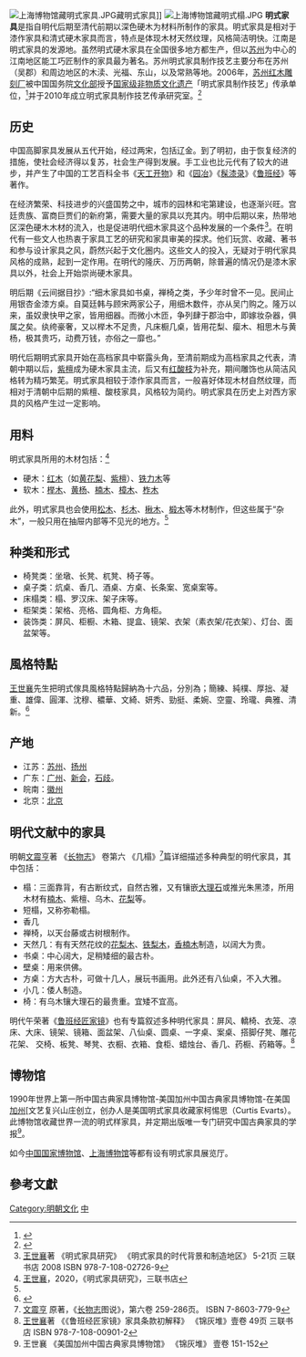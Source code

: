 [[File:上海博物馆藏明式家具.JPG|thumb]]藏明式家具]]
[[File:上海博物馆藏明式榻.JPG|thumb]]
'''明式家具'''是指自明代后期至清代前期以深色硬木为材料所制作的家具。明式家具是相对于漆作家具和清式硬木家具而言，特点是体现木材天然纹理，风格简洁明快。江南是明式家具的发源地。虽然明式硬木家具在全国很多地方都生产，但以[[苏州|苏州]]为中心的江南地区能工巧匠制作的家具最为著名。苏州明式家具制作技艺主要分布在苏州（吴郡）和周边地区的木渎、光福、东山，以及常熟等地。2006年，[[苏州红木雕刻厂|苏州红木雕刻厂]]被中国国务院[[中华人民共和国文化部|文化部]]授予[[国家级非物质文化遗产|国家级非物质文化遗产]]「明式家具制作技艺」传承单位，<ref>{{Cite web |url=http://www.changzhou.gov.cn/ns_news/120137033544519 |title=江苏省文化厅关于公示第四批省级非物质文化遗产代表性传承人推荐名单的公告 |accessdate=2013-08-31 |archive-date=2013-08-09 |archive-url=https://web.archive.org/web/20130809224137/http://changzhou.gov.cn/ns_news/120137033544519 |dead-url=no }}</ref>并于2010年成立明式家具制作技艺传承研究室。<ref>{{Cite web |url=http://www.szfwzwh.gov.cn/index.php?m=tzhcfg&aid=924 |title=关于命名第四批“苏州市非物质文化遗产保护示范基地”的决定 |access-date=2013-08-31 |archive-url=https://web.archive.org/web/20140427180216/http://www.szfwzwh.gov.cn/index.php?m=tzhcfg&aid=924 |archive-date=2014-04-27 |dead-url=yes }}</ref>

== 历史 ==
中国高脚家具发展从五代开始，经过两宋，包括辽金。到了明初，由于恢复经济的措施，使社会经济得以复苏，社会生产得到发展。手工业也比元代有了较大的进步，并产生了中国的工艺百科全书《[[天工开物|天工开物]]》和《[[园冶|园冶]]》《[[髹漆录|髹漆录]]》《[[鲁班经|鲁班经]]》等著作。

在经济繁荣、科技进步的兴盛国势之中，城市的园林和宅第建设，也逐渐兴旺。宫廷贵族、富商巨贾们的新府第，需要大量的家具以充其内。明中后期以来，热带地区深色硬木木材的流入，也是促进明代细木家具这个品种发展的一个条件<ref>[[王世襄|王世襄]]著 《明式家具研究》  《明式家具的时代背景和制造地区》  5-21页 三联书店 2008  ISBN 978-7-108-02726-9</ref>。在明代有一些文人也热衷于家具工艺的研究和家具审美的探求。他们玩赏、收藏、著书和参与设计家具之风，蔚然兴起于文化圈内。这些文人的投入，无疑对于明代家具风格的成熟，起到一定作用。在明代的隆庆、万历两朝，除普遍的情况仍是漆木家具以外，社会上开始崇尚硬木家具。

明后期《云间据目抄》:“细木家具如书桌，禅椅之类，予少年时曾不一见。民间止用银杏金漆方桌。自莫廷韩与顾宋两家公子，用细木数件，亦从吴门购之。隆万以来，虽奴隶快甲之家，皆用细器。而微小木匝，争列肆于郡治中，即嫁妆杂器，俱属之矣。纨绔豪奢，又以榉木不足贵，凡床橱几桌，皆用花梨、瘿木、相思木与黄杨，极其贵巧，动费万钱，亦俗之一靡也。”

明代后期明式家具开始在高档家具中崭露头角，至清前期成为高档家具之代表，清朝中期以后，[[紫檀|紫檀]]成为硬木家具主流，后又有[[红酸枝|红酸枝]]为补充，期间雕饰也从简洁风格转为精巧繁芜。明式家具相较于漆作家具而言，一般喜好体现木材自然纹理，而相对于清朝中后期的紫檀、酸枝家具，风格较为简约。明式家具在历史上对西方家具的风格产生过一定影响。

== 用料 ==
明式家具所用的木材包括：<ref name=王世襄>[[王世襄|王世襄]]，2020，《明式家具研究》，三联书店</ref>{{rp|288}}

*硬木：[[红木|红木]]（如[[黄花梨|黄花梨]]、[[小叶紫檀|紫檀]]）、[[铁力木|铁力木]]等
*软木：[[榉木|榉木]]、[[黄杨|黄杨]]、[[楠木|楠木]]、[[樟木|樟木]]、[[柞木|柞木]]

此外，明式家具也会使用[[松木|松木]]、[[杉木|杉木]]、[[楸木|楸木]]、[[椴木|椴木]]等木材制作，但这些属于“杂木”，一般只用在抽屉内部等不见光的地方。<ref name=王世襄/>{{rp|299}}

==种类和形式==
*椅凳类：坐墩、长凳、杌凳、椅子等。
*桌子类：炕桌、香几、酒桌、方桌、长条案、宽桌案等。
*床榻类：榻、罗汉床、架子床等。
*柜架类：架格、亮格、圆角柜、方角柜。
*装饰类：屏风、柜橱、木箱、提盒、镜架、衣架（素衣架/花衣架）、灯台、面盆架等。
{{gallery|height=200
|File:Ming Dynasty Wardrobe.jpg|明代黄花梨木方角柜
|File:Wooden wardrobe with mother-of-pearl, amber, glass and ivory, Ming Dynasty.JPG|明代螺鈿方角柜
|File:Yokeback armchair and painting table, Ming dynasty, Metropolitan Museum of Art.jpg|明代椅子
|File:Narrow table with recessed legs, everted flanges and inserted shoulder joints.jpg|明代黄花梨木插肩榫翘头案
|File:Testered Bed with Alcove, Ming Dynasty, 15th-16 century, huanghuali wood - Nelson-Atkins Museum of Art - DSC09140.JPG|明代架子床
|File:WLA haa Ming Daybed.jpg|明代榻
|File:WLA vanda Kang table Ming dynasty.jpg|明代小几
|File:Lacquer box with basketry panels, Ming Dynasty.JPG|明代漆盒
|File:MS-PerlmuttlackPäoniendose16Jh.JPG|明代[[螺鈿|螺鈿]]漆器
|File:MS-SchnitzlackvaseFloral15Jh.JPG|明代永乐年间雕漆花瓶
}}

== 風格特點 ==
[[王世襄|王世襄]]先生把明式傢具風格特點歸納為十六品，分別為；簡練、純樸、厚拙、凝重、雄偉、圓渾、沈穆、穠華、文綺、妍秀、勁挺、柔婉、空靈、玲瓏、典雅、清新。<ref>{{cite magazine |last=胡 |first=德生 |date=2003年8月15日 |title=中國傳統傢具 |magazine=中國建築. CHINESE ARCHITECTURE |volume=030 |publisher=錦繡出版 (王進榮)|page=第26頁}}</ref>

==产地==
*江苏：[[苏州|苏州]]、[[扬州|扬州]]
*广东：[[广州|广州]]、[[新会|新会]]，[[石歧|石歧]]。
*皖南：[[徽州|徽州]]
*北京：[[北京|北京]]

==明代文献中的家具==
明朝[[文震亨|文震亨]]著 《[[长物志|长物志]]》 卷第六  《几榻》<ref>[[文震亨|文震亨]] 原著，《[[长物志|长物志]]图说》，第六卷 259-286页。 ISBN 7-8603-779-9 </ref>篇详细描述多种典型的明代家具，其中包括：
*榻：三面靠背，有古断纹式，自然古雅，又有镶嵌[[大理石|大理石]]或推光朱黑漆，所用木材有[[楠木|楠木]]、紫檀、乌木、[[花梨|花梨]]等。
*短榻，又称弥勒榻。
*香几
*禅椅，以天台藤或古树根制作。
*天然几：有有天然花纹的[[花梨木|花梨木]]、[[铁梨木|铁梨木]]，[[香楠木|香楠木]]制造，以阔大为贵。
*书桌：中心阔大，足稍矮细的最古朴。
*壁桌：用来供佛。
*方桌：方大古朴，可做十几人，展玩书画用。此外还有八仙桌，不入大雅。
*小几：倭人制造。
*椅：有乌木镶大理石的最贵重。宜矮不宜高。
{{gallery|height=200
|File:1. Estante para aseo 2. Perchero 3. Biombo de una hoja.jpg|
|File:1. Estantería 2. Armario 3. Armario de cuatro piezas 4. Armario con estante.jpg|
|File:1. DIVAN 2. CAMA CON RESPALDO 3. CAMA CON DOSEL 4. CAMA CON ANTESALA.jpg|
|File:1. Mesita estrecha 2. Mesa de aperitivo 3. Mesa altar 4. Mesa cuadrada 5. Mesa de estudio 6 Macetero 7. Mesita para el Kang.jpg|
|File:1 y 5 Escabel 2. Banco 3. Silla 4. Sillón 6. Taburete 7. Sillón plegable 8. Sillón de Ministro.jpg|
}}
明代午荣著《[[鲁班经匠家镜|鲁班经匠家镜]]》也有专篇叙述多种明代家具：屏风、轎椅、衣笼、凉床、大床、镜架、镜箱、面盆架、八仙桌、圆桌、一字桌、案桌、搭脚仔凳、雕花花架、
交椅、板凳、琴凳、衣橱、衣箱、食柜、蜡烛台、香几、药橱、药箱等。<ref>[[王世襄|王世襄]]著 《《鲁班经匠家镜》家具条款初解释》  《锦灰堆》壹卷 49页  三联书店 ISBN 978-7-108-00901-2</ref>

==博物馆==
1990年世界上第一所中国古典家具博物馆-美国加州中国古典家具博物馆-在美国[[加州|加州]][文艺复兴山庄创立，创办人是美国明式家具收藏家柯惕思（Curtis Evarts）。此博物馆收藏世界一流的明式样家具，并定期出版唯一专门研究中国古典家具的学报<ref>王世襄 《美国加州中国古典家具博物馆》  《锦灰堆》 壹卷 151-152</ref>。

如今[[中国国家博物馆|中国国家博物馆]]、[[上海博物馆|上海博物馆]]等都有设有明式家具展览厅。

==參考文獻==
{{reflist}}
{{DEFAULTSORT:M}}
[[Category:明朝文化|Category:明朝文化]]
[[Category:中國傳統家具|中]]